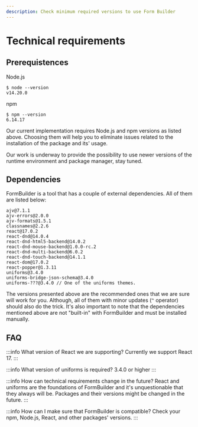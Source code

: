 ```yaml
---
description: Check minimum required versions to use Form Builder
---
```


# Technical requirements

## Prerequistences

Node.js

```shell
$ node --version
v14.20.0
```

npm

```shell
$ npm --version
6.14.17
```

Our current implementation requires Node.js and npm versions as listed above. Choosing them will help you to eliminate issues related to the installation of the package and its' usage.

Our work is underway to provide the possibility to use newer versions of the runtime environment and package manager, stay tuned.

## Dependencies

FormBuilder is a tool that has a couple of external dependencies. All of them are listed below:

```
ajv@7.1.1
ajv-errors@2.0.0
ajv-formats@1.5.1
classnames@2.2.6
react@17.0.2
react-dnd@14.0.4
react-dnd-html5-backend@14.0.2
react-dnd-mouse-backend@1.0.0-rc.2
react-dnd-multi-backend@6.0.2
react-dnd-touch-backend@14.1.1
react-dom@17.0.2
react-popper@1.3.11
uniforms@3.4.0
uniforms-bridge-json-schema@3.4.0
uniforms-???@3.4.0 // One of the uniforms themes.
```

The versions presented above are the recommended ones that we are sure will work for you. Although, all of them with minor updates (`^` operator) should also do the trick.
It's also important to note that the dependencies mentioned above are not "built-in" with FormBuilder and must be installed manually.

## FAQ

:::info What version of React we are supporting?
Currently we support React 17.
:::

:::info What version of uniforms is required?
3.4.0 or higher
:::

:::info How can technical requirements change in the future?
React and uniforms are the foundations of FormBuilder and it's unquestionable that they always will be. Packages and their versions might be changed in the future.
:::

:::info How can I make sure that FormBuilder is compatible?
Check your npm, Node.js, React, and other packages' versions.
:::
